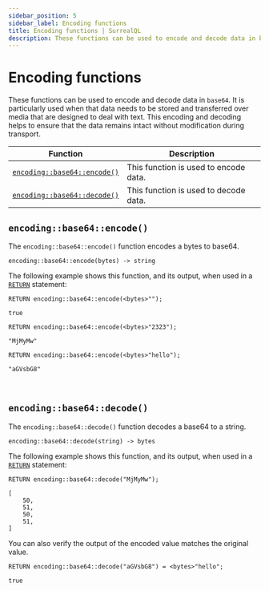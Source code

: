 ```yaml
---
sidebar_position: 5
sidebar_label: Encoding functions
title: Encoding functions | SurrealQL
description: These functions can be used to encode and decode data in base64. It is particularly used when that data needs to be stored and transferred over media that are designed to deal with text. This encoding and decoding helps to ensure that the data remains intact without modification during transport.
---
```


# Encoding functions

These functions can be used to encode and decode data in `base64`. It is particularly used when that data needs to be stored and transferred over media that are designed to deal with text. This encoding and decoding helps to ensure that the data remains intact without modification during transport.

<table>
  <thead>
    <tr>
      <th scope="col">Function</th>
      <th scope="col">Description</th>
    </tr>
  </thead>
  <tbody>
    <tr>
      <td scope="row" data-label="Function"><a href="#encodingbase64encode"><code>encoding::base64::encode()</code></a></td>
      <td scope="row" data-label="Description"> This function is used to encode data. </td>
    </tr>
    <tr>
      <td scope="row" data-label="Function"><a href="#encodingbase64decode"><code>encoding::base64::decode()</code></a></td>
      <td scope="row" data-label="Description">This function is used to decode data.</td>
    </tr>
  </tbody>
</table>

## `encoding::base64::encode()`

The `encoding::base64::encode()` function encodes a bytes to base64.

```surql title="API DEFINITION"
encoding::base64::encode(bytes) -> string
```
The following example shows this function, and its output, when used in a [`RETURN`](/docs/surrealql/statements/return) statement:

```surql
RETURN encoding::base64::encode(<bytes>"");

true
```
```surql
RETURN encoding::base64::encode(<bytes>"2323");

"MjMyMw"
```

```surql
RETURN encoding::base64::encode(<bytes>"hello");

"aGVsbG8"
```

<br />

## `encoding::base64::decode()`

The `encoding::base64::decode()` function decodes a base64 to a string.

```surql title="API DEFINITION"
encoding::base64::decode(string) -> bytes
```
The following example shows this function, and its output, when used in a [`RETURN`](/docs/surrealql/statements/return) statement:

```surql
RETURN encoding::base64::decode("MjMyMw");

[
    50,
    51,
    50,
    51,
]
```

You can also verify the output of the encoded value matches the original value. 

```surql
RETURN encoding::base64::decode("aGVsbG8") = <bytes>"hello";

true
```

<br /><br />
